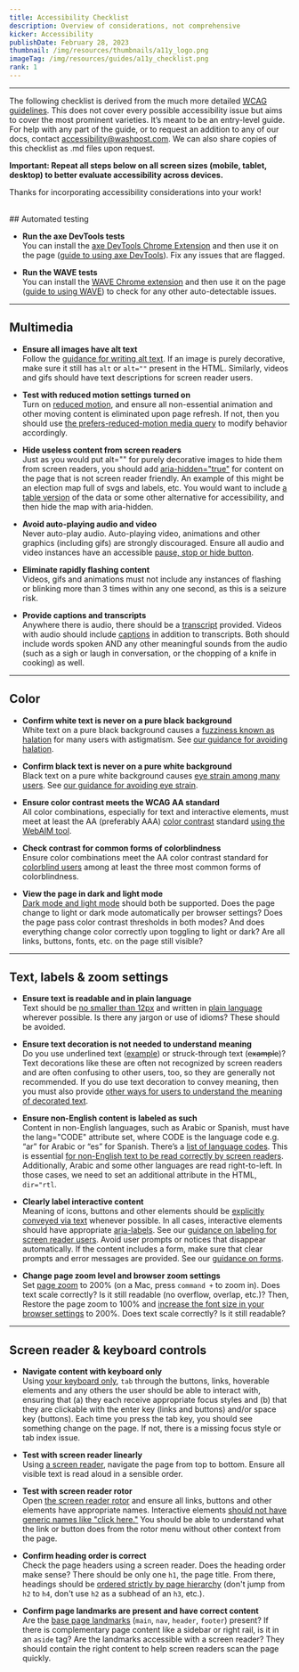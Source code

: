 ```yaml
---
title: Accessibility Checklist
description: Overview of considerations, not comprehensive
kicker: Accessibility
publishDate: February 28, 2023
thumbnail: /img/resources/thumbnails/a11y_logo.png
imageTag: /img/resources/guides/a11y_checklist.png
rank: 1
---
```


---

The following checklist is derived from the much more detailed [WCAG guidelines](https://www.w3.org/WAI/WCAG21/quickref/). This does not cover every possible accessibility issue but aims to cover the most prominent varieties. It’s meant to be an entry-level guide. For help with any part of the guide, or to request an addition to any of our docs, contact accessibility@washpost.com. We can also share copies of this checklist as .md files upon request.

**Important: Repeat all steps below on all screen sizes (mobile, tablet, desktop) to better evaluate accessibility across devices.**

Thanks for incorporating accessibility considerations into your work!

<br />
## Automated testing

- **Run the axe DevTools tests**<br />
  You can install the [axe DevTools Chrome Extension](https://chrome.google.com/webstore/detail/axe-devtools-web-accessib/lhdoppojpmngadmnindnejefpokejbdd?hl=en-US) and then use it on the page ([guide to using axe DevTools](</resources/accessibility/automated-testing#axe%20DevTools%20(Google%20Chrome%20extension)>)). Fix any issues that are flagged.

- **Run the WAVE tests**<br />
  You can install the [WAVE Chrome extension](https://chrome.google.com/webstore/detail/wave-evaluation-tool/jbbplnpkjmmeebjpijfedlgcdilocofh?hl=en-US)
  and then use it on the page ([guide to using WAVE](</resources/accessibility/automated-testing#WAVE%20Evaluation%20Tool%20(Google%20Chrome%20extension)>))
  to check for any other auto-detectable issues.

---

## Multimedia

- **Ensure all images have alt text**<br />
  Follow the [guidance for writing alt text](/resources/accessibility/alt-text).
  If an image is purely decorative, make sure it still has `alt` or `alt=""`
  present in the HTML. Similarly, videos and gifs should have text descriptions
  for screen reader users.

- **Test with reduced motion settings turned on**<br />
  Turn on [reduced motion](/resources/accessibility/audio-and-video#Animations%20and%20reduced%20motion), and ensure all non-essential animation and other moving content is eliminated upon page refresh. If not, then you should use [the prefers-reduced-motion media query](https://developer.mozilla.org/en-US/docs/Web/CSS/@media/prefers-reduced-motion) to modify behavior accordingly.

- **Hide useless content from screen readers**<br />
  Just as you would put alt="" for purely decorative images to hide them from
  screen readers, you should add [aria-hidden="true"](/resources/accessibility/semantic-html#Hiding%20content%20from%20screen%20readers)
  for content on the page that is not screen reader friendly. An example of this
  might be an election map full of svgs and labels, etc. You would want to include
  [a table version](/resources/accessibility/semantic-html#Tables) of the data or some
  other alternative for accessibility, and then hide the map with aria-hidden.

- **Avoid auto-playing audio and video**<br />
  Never auto-play audio. Auto-playing video, animations and other graphics (including gifs) are strongly discouraged. Ensure all
  audio and video instances have an accessible [pause, stop or hide button](https://www.w3.org/WAI/WCAG21/Understanding/pause-stop-hide.html).

- **Eliminate rapidly flashing content**<br />
  Videos, gifs and animations must not include any instances of flashing or blinking
  more than 3 times within any one second, as this is a seizure risk.

- **Provide captions and transcripts**<br />
  Anywhere there is audio, there should be a [transcript](/resources/accessibility/audio-and-video#Transcripts%20guidance) provided. Videos with audio should include [captions](/resources/accessibility/audio-and-video#Captions) in addition to transcripts.
  Both should include words spoken AND any other meaningful sounds from the
  audio (such as a sigh or laugh in conversation, or the chopping of a knife
  in cooking) as well.

---

## Color

- **Confirm white text is never on a pure black background**<br />
  White text on a pure black background causes a [fuzziness known as halation](https://medium.com/@h_locke/why-dark-mode-causes-more-accessibility-issues-than-it-solves-d2f8359bb46a)
  for many users with astigmatism. See [our guidance for avoiding halation](/resources/accessibility/color#Avoid%20white%20text%20on%20black%20backgrounds).

- **Confirm black text is never on a pure white background**<br />
  Black text on a pure white background causes [eye strain among
  many users](https://uxmovement.com/content/why-you-should-never-use-pure-black-for-text-or-backgrounds/). See [our guidance for avoiding eye strain](/resources/accessibility/color#Avoid%20black%20text%20on%20white%20backgrounds).

- **Ensure color contrast meets the WCAG AA standard**<br />
  All color combinations, especially for text and interactive elements, must
  meet at least the AA (preferably AAA) [color contrast](/resources/accessibility/color)
  standard [using the WebAIM tool](https://webaim.org/resources/contrastchecker/).

- **Check contrast for common forms of colorblindness**<br />
  Ensure color combinations meet the AA color contrast standard for [colorblind
  users](/resources/accessibility/color#David%20Nichols'%20coloring%20for%20colorblindness%20tool) among at least the
  three most common forms of colorblindness.

- **View the page in dark and light mode**<br />
  [Dark mode and light mode](/resources/accessibility/color#Dark%20mode%20vs.%20light%20mode%20settings)
  should both be supported. Does the page change to light or dark mode automatically
  per browser settings? Does the page pass color contrast thresholds in both
  modes? And does everything change color correctly upon toggling to light or
  dark? Are all links, buttons, fonts, etc. on the page still visible?

---

## Text, labels & zoom settings

- **Ensure text is readable and in plain language**<br />
  Text should be [no smaller than 12px](/resources/accessibility/text-size-and-zoom#Text%20size) and written in [plain language](/resources/accessibility/plain-language-and-labeling)
  wherever possible. Is there any jargon or use of idioms? These should be avoided.

- **Ensure text decoration is not needed to understand meaning**<br />
  Do you use underlined text (<u>example</u>) or struck-through text (~~example~~)? Text decorations like these are often not recognized by screen readers and are often confusing to other users, too, so they are generally not recommended. If you do use text decoration to convey meaning, then you must also provide [other ways for users to understand the meaning of decorated text](/resources/accessibility/plain-language-and-labeling#Text%20decoration).

- **Ensure non-English content is labeled as such**<br />
  Content in non-English languages, such as Arabic or Spanish, must have the
  lang="CODE" attribute set, where CODE is the language code e.g. “ar” for Arabic
  or “es” for Spanish. There’s a [list of language codes](https://www.w3schools.com/tags/ref_language_codes.asp).
  This is essential [for non-English text to be read correctly by screen readers](/resources/accessibility/semantic-html#Non-English%20language%20support).
  Additionally, Arabic and some other languages are read right-to-left. In those cases, we need to set an additional attribute in the HTML, `dir="rtl`.

- **Clearly label interactive content**<br />
  Meaning of icons, buttons and other elements should be [explicitly conveyed
  via text](/resources/accessibility/plain-language-and-labeling#Icons,%20emojis%20and%20ASCII%20art) whenever possible. In all cases, interactive elements should have
  appropriate [aria-labels](https://developer.mozilla.org/en-US/docs/Web/Accessibility/ARIA/Attributes/aria-label). See our [guidance on labeling for screen reader users](/resources/accessibility/semantic-html#Labeling%20interactive%20elements). Avoid user prompts or notices that disappear automatically. If the content
  includes a form, make sure that clear prompts and error messages are provided. See our
  [guidance on forms](/resources/accessibility/plain-language-and-labeling#Forms%20and%20user%20input).

- **Change page zoom level and browser zoom settings**<br />
  Set [page zoom](/resources/accessibility/text-size-and-zoom#Page%20zoom) to 200% (on a Mac, press `command +` to zoom in). Does text scale
  correctly? Is it still readable (no overflow, overlap, etc.)? Then, Restore the page zoom to 100% and [increase the font size in your browser settings](/resources/accessibility/text-size-and-zoom#Scaling)
  to 200%. Does text scale correctly? Is it still readable?

---

## Screen reader & keyboard controls

- **Navigate content with keyboard only**<br />
  Using [your keyboard only](/resources/accessibility/keyboard-accessibility), `tab`
  through the buttons, links, hoverable elements and any others the user should
  be able to interact with, ensuring that (a) they each receive appropriate focus
  styles and (b) that they are clickable with the enter key (links and buttons)
  and/or space key (buttons). Each time you press the tab key, you should see
  something change on the page. If not, there is a missing focus style or tab
  index issue.

- **Test with screen reader linearly**<br />
  Using [a screen reader](/resources/accessibility/screen-readers), navigate the
  page from top to bottom. Ensure all visible text is read aloud in a sensible
  order.

- **Test with screen reader rotor**<br />
  Open [the screen reader rotor](/resources/accessibility/screen-readers#Using%20the%20VoiceOver%20rotor)
  and ensure all links, buttons and other elements have appropriate names. Interactive
  elements [should not have generic names like "click here."](/resources/accessibility/semantic-html#Hyperlink%20text%20guidelines) You should be able
  to understand what the link or button does from the rotor menu without other
  context from the page.

- **Confirm heading order is correct**<br />
  Check the page headers using a screen reader. Does the heading order make
  sense? There should be only one `h1`, the page title. From there, headings
  should be [ordered strictly by page hierarchy](/resources/accessibility/semantic-html#Heading%20order%20and%20page%20landmarks)
  (don't jump from `h2` to `h4`, don't use `h2` as a subhead of an `h3`, etc.).

- **Confirm page landmarks are present and have correct content**<br />
  Are the [base page landmarks](/resources/accessibility/semantic-html#Page%20landmarks) (`main`, `nav`, `header`, `footer`) present? If there is complementary page content like a sidebar or right rail, is it in an `aside` tag? Are the landmarks accessible with a screen reader? They should contain the right content to help screen readers scan the page quickly.
